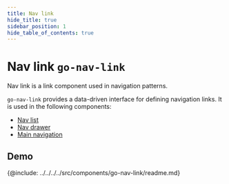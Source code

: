 ```yaml
---
title: Nav link
hide_title: true
sidebar_position: 1
hide_table_of_contents: true
---
```



# Nav link <span className="text-size-0">`go-nav-link`</span>

<!-- Description -->

<div className="text-size-1">Nav link is a link component used in navigation patterns.</div>

`go-nav-link` provides a data-driven interface for defining navigation links. It is used in the following components:

- [Nav list](./go-nav-list)
- [Nav drawer](./go-nav-drawer)
- [Main navigation](./go-main-navigation)

<!-- Demos, tips, variations, use cases -->

## Demo

<Demo hideSource code={demoSource} />

<!-- API -->

{@include: ../../../../src/components/go-nav-link/readme.md}
